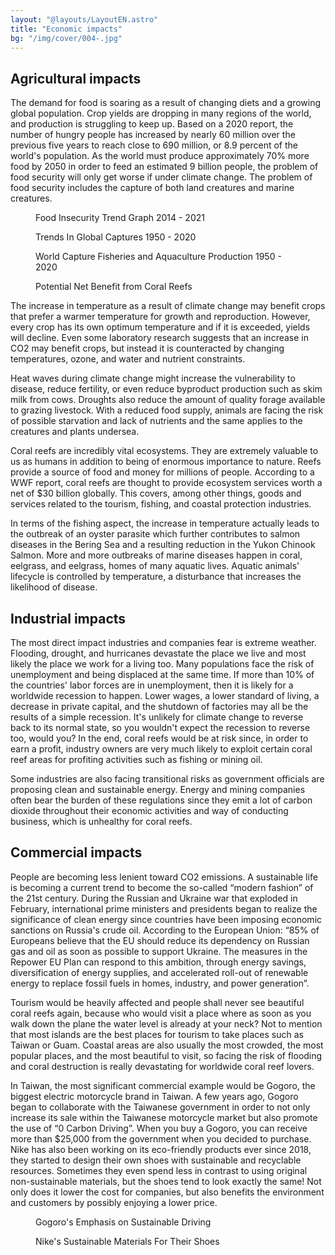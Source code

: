 ```yaml
---
layout: "@layouts/LayoutEN.astro"
title: "Economic impacts"
bg: "/img/cover/004-.jpg"
---
```



## Agricultural impacts
The demand for food is soaring as a result of changing diets and a growing global population. Crop yields are dropping in many regions of the world, and production is struggling to keep up. Based on a 2020 report, the number of hungry people has increased by nearly 60 million over the previous five years to reach close to 690 million, or 8.9 percent of the world's population. As the world must produce approximately 70% more food by 2050 in order to feed an estimated 9 billion people, the problem of food security will only get worse if under climate change. The problem of food security includes the capture of both land creatures and marine creatures. 

<Figure mode="center" imageFit="inside" img={import("../../assets/img/02-3/Untitled.png")} highQuality="1">Food Insecurity Trend Graph 2014 - 2021</Figure>
<Figure mode="center" imageFit="inside" img={import("../../assets/img/02-3/Untitled 1.png")} highQuality="1">Trends In Global Captures 1950 - 2020</Figure>
<Figure mode="center" imageFit="inside" img={import("../../assets/img/02-3/Untitled 2.png")} highQuality="1">World Capture Fisheries and Aquaculture Production 1950 - 2020</Figure>

<Figure mode="float-right" imageFit="inside" img={import("../../assets/img/02-3/Untitled 3.png")} highQuality="1">Potential Net Benefit from Coral Reefs</Figure>

The increase in temperature as a result of climate change may benefit crops that prefer a warmer temperature for growth and reproduction. However, every crop has its own optimum temperature and if it is exceeded, yields will decline. Even some laboratory research suggests that an increase in CO2 may benefit crops, but instead it is counteracted by changing temperatures, ozone, and water and nutrient constraints.

Heat waves during climate change might increase the vulnerability to disease, reduce fertility, or even reduce byproduct production such as skim milk from cows. Droughts also reduce the amount of quality forage available to grazing livestock. With a reduced food supply, animals are facing the risk of possible starvation and lack of nutrients and the same applies to the creatures and plants undersea. 

Coral reefs are incredibly vital ecosystems. They are extremely valuable to us as humans in addition to being of enormous importance to nature. Reefs provide a source of food and money for millions of people. According to a WWF report, coral reefs are thought to provide ecosystem services worth a net of $30 billion globally. This covers, among other things, goods and services related to the tourism, fishing, and coastal protection industries.

In terms of the fishing aspect, the increase in temperature actually leads to the outbreak of an oyster parasite which further contributes to salmon diseases in the Bering Sea and a resulting reduction in the Yukon Chinook Salmon. More and more outbreaks of marine diseases happen in coral, eelgrass, and eelgrass, homes of many aquatic lives. Aquatic animals' lifecycle is controlled by temperature, a disturbance that increases the likelihood of disease.

## Industrial impacts
The most direct impact industries and companies fear is extreme weather. Flooding, drought, and hurricanes devastate the place we live and most likely the place we work for a living too. Many populations face the risk of unemployment and being displaced at the same time. If more than 10% of the countries' labor forces are in unemployment, then it is likely for a worldwide recession to happen. Lower wages, a lower standard of living, a decrease in private capital, and the shutdown of factories may all be the results of a simple recession. It's unlikely for climate change to reverse back to its normal state, so you wouldn't expect the recession to reverse too, would you? In the end, coral reefs would be at risk since, in order to earn a profit, industry owners are very much likely to exploit certain coral reef areas for profiting activities such as fishing or mining oil. 

Some industries are also facing transitional risks as government officials are proposing clean and sustainable energy. Energy and mining companies often bear the burden of these regulations since they emit a lot of carbon dioxide throughout their economic activities and way of conducting business, which is unhealthy for coral reefs. 

## Commercial impacts
People are becoming less lenient toward CO2 emissions. A sustainable life is becoming a current trend to become the so-called “modern fashion” of the 21st century. During the Russian and Ukraine war that exploded in February, international prime ministers and presidents began to realize the significance of clean energy since countries have been imposing economic sanctions on Russia's crude oil. According to the European Union: “85% of Europeans believe that the EU should reduce its dependency on Russian gas and oil as soon as possible to support Ukraine. The measures in the Repower EU Plan can respond to this ambition, through energy savings, diversification of energy supplies, and accelerated roll-out of renewable energy to replace fossil fuels in homes, industry, and power generation”.

Tourism would be heavily affected and people shall never see beautiful coral reefs again, because who would visit a place where as soon as you walk down the plane the water level is already at your neck? Not to mention that most islands are the best places for tourism to take places such as Taiwan or Guam. Coastal areas are also usually the most crowded, the most popular places, and the most beautiful to visit, so facing the risk of flooding and coral destruction is really devastating for worldwide coral reef lovers. 

In Taiwan, the most significant commercial example would be Gogoro, the biggest electric motorcycle brand in Taiwan. A few years ago, Gogoro began to collaborate with the Taiwanese government in order to not only increase its sale within the Taiwanese motorcycle market but also promote the use of “0 Carbon Driving”. When you buy a Gogoro, you can receive more than $25,000 from the government when you decided to purchase. Nike has also been working on its eco-friendly products ever since 2018, they started to design their own shoes with sustainable and recyclable resources. Sometimes they even spend less in contrast to using original non-sustainable materials, but the shoes tend to look exactly the same! Not only does it lower the cost for companies, but also benefits the environment and customers by possibly enjoying a lower price.

<Row>
    <Figure mode="in:row" img={import("../../assets/img/02-3/Untitled 4.png")}>Gogoro's Emphasis on Sustainable Driving</Figure>
    <Figure mode="in:row" img={import("../../assets/img/02-3/Untitled 5.png")}>Nike's Sustainable Materials For Their Shoes</Figure>
</Row>
<p></p>
